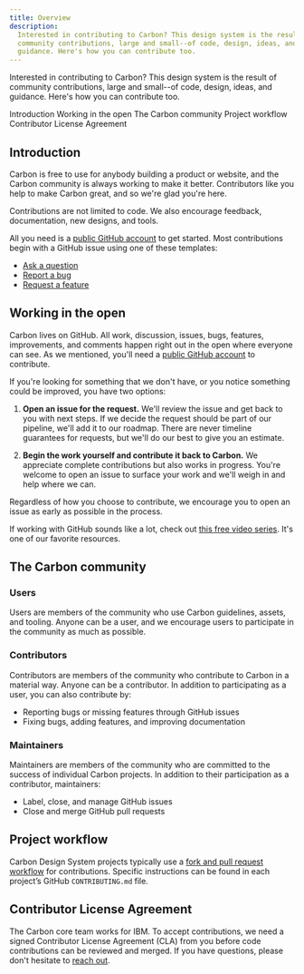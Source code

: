 ```yaml
---
title: Overview
description:
  Interested in contributing to Carbon? This design system is the result of
  community contributions, large and small--of code, design, ideas, and
  guidance. Here's how you can contribute too.
---
```


<PageDescription>

Interested in contributing to Carbon? This design system is the result of
community contributions, large and small--of code, design, ideas, and guidance.
Here's how you can contribute too.

</PageDescription>

<AnchorLinks>

<AnchorLink>Introduction</AnchorLink>
<AnchorLink>Working in the open</AnchorLink>
<AnchorLink>The Carbon community</AnchorLink>
<AnchorLink>Project workflow</AnchorLink>
<AnchorLink>Contributor License Agreement</AnchorLink>

</AnchorLinks>

## Introduction

Carbon is free to use for anybody building a product or website, and the Carbon
community is always working to make it better. Contributors like you help to
make Carbon great, and so we're glad you're here.

Contributions are not limited to code. We also encourage feedback,
documentation, new designs, and tools.

All you need is a [public GitHub account](https://github.com/join) to get
started. Most contributions begin with a GitHub issue using one of these
templates:

- [Ask a question](https://github.com/carbon-design-system/carbon/issues/new?assignees=&labels=type%3A+question+%3Aquestion%3A&template=question.md&title=)
- [Report a bug](https://github.com/carbon-design-system/carbon/issues/new?assignees=&labels=type%3A+bug+%F0%9F%90%9B&template=bug-report.md&title=)
- [Request a feature](https://github.com/carbon-design-system/carbon/issues/new?assignees=&labels=type%3A+enhancement+%F0%9F%92%A1&template=feature-request-or-enhancement.md&title=)

## Working in the open

Carbon lives on GitHub. All work, discussion, issues, bugs, features,
improvements, and comments happen right out in the open where everyone can see.
As we mentioned, you'll need a [public GitHub account](https://github.com/join)
to contribute.

If you're looking for something that we don't have, or you notice something
could be improved, you have two options:

1. **Open an issue for the request.** We'll review the issue and get back to you
   with next steps. If we decide the request should be part of our pipeline,
   we'll add it to our roadmap. There are never timeline guarantees for
   requests, but we'll do our best to give you an estimate.

2. **Begin the work yourself and contribute it back to Carbon.** We appreciate
   complete contributions but also works in progress. You're welcome to open an
   issue to surface your work and we'll weigh in and help where we can.

Regardless of how you choose to contribute, we encourage you to open an issue as
early as possible in the process.

If working with GitHub sounds like a lot, check out
[this free video series](https://egghead.io/courses/how-to-contribute-to-an-open-source-project-on-github).
It's one of our favorite resources.

## The Carbon community

### Users

Users are members of the community who use Carbon guidelines, assets, and
tooling. Anyone can be a user, and we encourage users to participate in the
community as much as possible.

### Contributors

Contributors are members of the community who contribute to Carbon in a material
way. Anyone can be a contributor. In addition to participating as a user, you
can also contribute by:

- Reporting bugs or missing features through GitHub issues
- Fixing bugs, adding features, and improving documentation

### Maintainers

Maintainers are members of the community who are committed to the success of
individual Carbon projects. In addition to their participation as a contributor,
maintainers:

- Label, close, and manage GitHub issues
- Close and merge GitHub pull requests

## Project workflow

Carbon Design System projects typically use a
[fork and pull request workflow](https://guides.github.com/activities/forking/)
for contributions. Specific instructions can be found in each project’s GitHub
`CONTRIBUTING.md` file.

## Contributor License Agreement

The Carbon core team works for IBM. To accept contributions, we need a signed
Contributor License Agreement (CLA) from you before code contributions can be
reviewed and merged. If you have questions, please don't hesitate
to [reach out](/help/contact-us).
